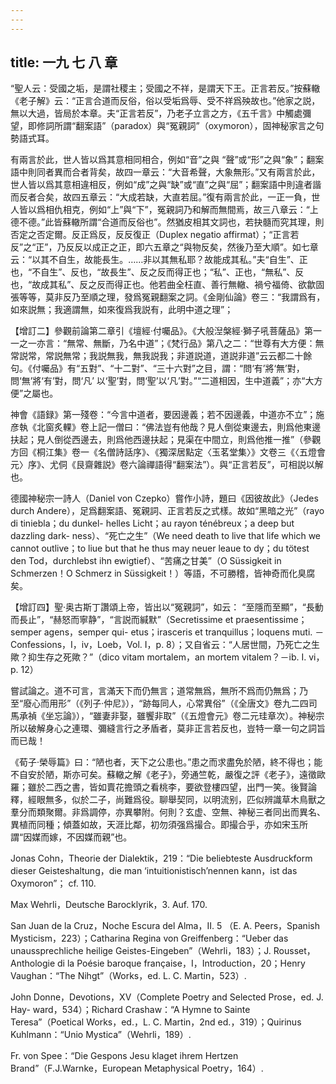 ```yaml
---
---
---
```

title: 一九 七 八 章
---




“聖人云：受國之垢，是謂社稷主；受國之不祥，是謂天下王。正言若反。”按蘇轍《老子解》云：“正言合道而反俗，俗以受垢爲辱、受不祥爲殃故也。”他家之説，無以大過，皆局於本章。夫“正言若反”，乃老子立言之方，《五千言》中觸處彌望，即修詞所謂“翻案語”（paradox）與“冤親詞”（oxymoron），固神秘家言之句勢語式耳。

有兩言於此，世人皆以爲其意相同相合，例如“音”之與 “聲”或“形”之與“象”；翻案語中則同者異而合者背矣，故四一章云：“大音希聲，大象無形。”又有兩言於此，世人皆以爲其意相違相反，例如“成”之與“缺”或“直”之與“屈”；翻案語中則違者諧而反者合矣，故四五章云：“大成若缺，大直若屈。”復有兩言於此，一正一負，世人皆以爲相仇相克，例如“上”與“下”，冤親詞乃和解而無間焉，故三八章云：“上德不德。”此皆蘇轍所謂“合道而反俗也”。然猶皮相其文詞也，若抉髓而究其理，則否定之否定爾。反正爲反，反反復正（Duplex negatio affirmat）；“正言若反”之“正”，乃反反以成正之正，即六五章之“與物反矣，然後乃至大順”。如七章云：“以其不自生，故能長生。……非以其無私耶？故能成其私。”夫“自生”、正也，“不自生”、反也，“故長生”、反之反而得正也；“私”、正也，“無私”、反也，“故成其私”、反之反而得正也。他若曲全枉直、善行無轍、禍兮福倚、欲歙固張等等，莫非反乃至順之理，發爲冤親翻案之詞。《金剛仙論》卷三：“我謂爲有，如來説無；我適謂無，如來復爲我説有，此明中道之理”；

【增訂二】參觀前論第二章引《壇經·付囑品》。《大般湼槃經·獅子吼菩薩品》第一一之一亦言：“無常、無斷，乃名中道”；《梵行品》第八之二：“世尊有大方便：無常説常，常説無常；我説無我，無我説我；非道説道，道説非道”云云都二十餘句。《付囑品》有“五對”、“十二對”、“三十六對”之目，謂：“問‘有’將‘無’對，問‘無’將‘有’對，問‘凡’ 以‘聖’對，問‘聖’以‘凡’對。”“二道相因，生中道義”；亦“大方便”之屬也。

神會《語録》第一殘卷：“今言中道者，要因邊義；若不因邊義，中道亦不立”；施彦執《北窗炙輠》卷上記一僧曰：“佛法豈有他哉？見人倒從東邊去，則爲他東邊扶起；見人倒從西邊去，則爲他西邊扶起；見渠在中間立，則爲他推一推”（參觀方回《桐江集》卷一《名僧詩話序》、《獨深居點定〈玉茗堂集〉》文卷三《〈五燈會元〉序》、尤侗《艮齋雜説》卷六論禪語得“翻案法”）。與“正言若反”，可相説以解也。

德國神秘宗一詩人（Daniel von Czepko）嘗作小詩，題曰《因彼故此》（Jedes durch Andere），足爲翻案語、冤親詞、正言若反之式樣。故如“黑暗之光”（rayo di tiniebla；du dunkel- helles Licht；au rayon ténébreux；a deep but dazzling dark- ness）、“死亡之生”（We need death to live that life which we cannot outlive；to liue but that he thus may neuer leaue to dy；du tötest den Tod，durchlebst ihn ewigtief）、“苦痛之甘美”（O Süssigkeit in Schmerzen！O Schmerz in Süssigkeit！）等語，不可勝稽，皆神奇而化臭腐矣。

【增訂四】聖·奥古斯丁讚頌上帝，皆出以“冤親詞”，如云： “至隱而至顯”，“長動而長止”，“赫怒而寧静”，“言説而緘默”（Secretissime et praesentissime；semper agens，semper qui- etus；irasceris et tranquillus；loquens muti. －Confessions，I，iv，Loeb，Vol. I，p. 8）；又自省云：“人居世間，乃死亡之生歟？抑生存之死歟？”（dico vitam mortalem，an mortem vitalem？－ib. I. vi，p. 12）

嘗試論之。道不可言，言滿天下而仍無言；道常無爲，無所不爲而仍無爲；乃至“廢心而用形”（《列子·仲尼》），“跡每同人，心常異俗”（《全唐文》卷九二四司馬承禎《坐忘論》），“雖妻非娶，雖饗非取”（《五燈會元》卷二元珪章次）。神秘宗所以破解身心之連環、彌縫言行之矛盾者，莫非正言若反也，豈特一章一句之詞旨而已哉！

《荀子·榮辱篇》曰：“陋也者，天下之公患也。”患之而求盡免於陋，終不得也；能不自安於陋，斯亦可矣。蘇轍之解《老子》，旁通竺乾，嚴復之評《老子》，遠徵歐羅；雖於二西之書，皆如賣花擔頭之看桃李，要欲登樓四望，出門一笑。後賢論釋，經眼無多，似於二子，尚難爲役。聊舉契同，以明流别，匹似辨識草木鳥獸之羣分而類聚爾。非爲調停，亦異攀附。何則？玄虚、空無、神秘三者同出而異名、異植而同種；傾蓋如故，天涯比鄰，初勿須强爲撮合。即撮合乎，亦如宋玉所謂“因媒而嫁，不因媒而親”也。

Jonas Cohn，Theorie der Dialektik，219：“Die beliebteste Ausdruckform dieser Geisteshaltung，die man ‘intuitionistisch’nennen kann，ist das Oxymoron”； cf. 110.

Max Wehrli，Deutsche Barocklyrik，3. Auf. 170.

San Juan de la Cruz，Noche Escura del Alma，II. 5 （E. A. Peers，Spanish Mysticism，223）；Catharina Regina von Greiffenberg：“Ueber das unaussprechliche heilige Geistes-Eingeben”（Wehrli，183）；J. Rousset，Anthologie di la Poésie baroque française，I，Introduction，20；Henry Vaughan：“The Nihgt”（Works，ed. L. C. Martin，523）.

John Donne，Devotions，XV（Complete Poetry and Selected Prose，ed. J. Hay- ward，534）；Richard Crashaw：“A Hymne to Sainte Teresa”（Poetical Works，ed.，L. C. Martin，2nd ed.，319）；Quirinus Kuhlmann：“Unio Mystica”（Wehrli，189）.

Fr. von Spee：“Die Gespons Jesu klaget ihrem Hertzen Brand”（F.J.Warnke，European Metaphysical Poetry，164）.